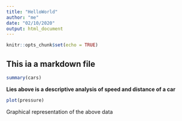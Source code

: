 ---
title: "HelloWorld"
author: "me"
date: "02/10/2020"
output: html_document
---

```{r setup, include=FALSE}
knitr::opts_chunk$set(echo = TRUE)
```

## This ia a markdown file



```{r cars}
summary(cars)
```



**Lies above is a descriptive analysis of speed and distance of a car**

```{r pressure, echo=FALSE}
plot(pressure)
```

Graphical representation of the above data
